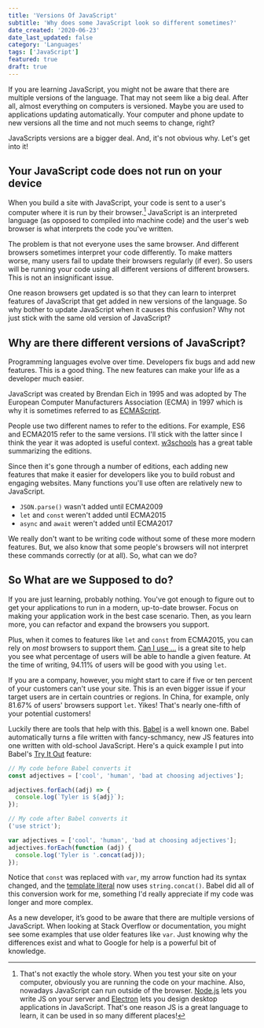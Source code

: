 ```yaml
---
title: 'Versions Of JavaScript'
subtitle: 'Why does some JavaScript look so different sometimes?'
date_created: '2020-06-23'
date_last_updated: false
category: 'Languages'
tags: ['JavaScript']
featured: true
draft: true
---
```



<DropCapP>
  If you are learning JavaScript, you might not be aware that there are multiple versions of the
  language. That may not seem like a big deal. After all, almost everything on computers is
  versioned. Maybe you are used to applications updating automatically. Your computer and phone
  update to new versions all the time and not much seems to change, right?
</DropCapP>

JavaScripts versions are a bigger deal. And, it's not obvious why. Let's get into it!

## Your JavaScript code does not run on your device

When you build a site with JavaScript, your code is sent to a user's computer where it is run by their browser.[^1] JavaScript is an interpreted language (as opposed to compiled into machine code) and the user's web browser is what interprets the code you've written.

[^1]: That's not exactly the whole story. When you test your site on your computer, obviously you are running the code on your machine. Also, nowadays JavaScript can run outside of the browser. [Node.js](https://nodejs.org/en/) lets you write JS on your server and [Electron](https://www.electronjs.org/) lets you design desktop applications in JavaScript. That's one reason JS is a great language to learn, it can be used in so many different places!

The problem is that not everyone uses the same browser. And different browsers sometimes interpret your code differently. To make matters worse, many users fail to update their browsers regularly (if ever). So users will be running your code using all different versions of different browsers. This is not an insignificant issue.

One reason browsers get updated is so that they can learn to interpret features of JavaScript that get added in new versions of the language. So why bother to update JavaScript when it causes this confusion? Why not just stick with the same old version of JavaScript?

## Why are there different versions of JavaScript?

Programming languages evolve over time. Developers fix bugs and add new features. This is a good thing. The new features can make your life as a developer much easier.

JavaScript was created by Brendan Eich in 1995 and was adopted by The European Computer Manufacturers Association (ECMA) in 1997 which is why it is sometimes referred to as [ECMAScript](https://www.ecma-international.org/memento/tc39.htm).

<Block>
  People use two different names to refer to the editions. For example, ES6 and ECMA2015 refer to
  the same versions. I'll stick with the latter since I think the year it was adopted is useful
  context. <a href="https://www.w3schools.com/js/js_versions.asp">w3schools</a> has a great table
  summarizing the editions.
</Block>

Since then it's gone through a number of editions, each adding new features that make it easier for developers like you to build robust and engaging websites. Many functions you'll use often are relatively new to JavaScript.

- `JSON.parse()` wasn't added until ECMA2009
- `let` and `const` weren't added until ECMA2015
- `async` and `await` weren't added until ECMA2017

We really don't want to be writing code without some of these more modern features. But, we also know that some people's browsers will not interpret these commands correctly (or at all). So, what can we do?

## So What are we Supposed to do?

If you are just learning, probably nothing. You've got enough to figure out to get your applications to run in a modern, up-to-date browser. Focus on making your application work in the best case scenario. Then, as you learn more, you can refactor and expand the browsers you support.

Plus, when it comes to features like `let` and `const` from ECMA2015, you can rely on _most_ browsers to support them. [Can I use ...](https://caniuse.com/#home) is a great site to help you see what percentage of users will be able to handle a given feature. At the time of writing, 94.11% of users will be good with you using `let`.

If you are a company, however, you might start to care if five or ten percent of your customers can't use your site. This is an even bigger issue if your target users are in certain countries or regions. In China, for example, only 81.67% of users' browsers support `let`. Yikes! That's nearly one-fifth of your potential customers!

Luckily there are tools that help with this. [Babel](https://babeljs.io/) is a well known one. Babel automatically turns a file written with fancy-schmancy, new JS features into one written with old-school JavaScript. Here's a quick example I put into Babel's [Try It Out](https://babeljs.io/repl) feature:

<!-- Link for adding line highlighting -->
<!-- https://prince.dev/highlight-with-react -->

<!-- An example of how Babel transpiles -->

```js
// My code before Babel converts it
const adjectives = ['cool', 'human', 'bad at choosing adjectives'];

adjectives.forEach((adj) => {
  console.log(`Tyler is ${adj}`);
});

// My code after Babel converts it
('use strict');

var adjectives = ['cool', 'human', 'bad at choosing adjectives'];
adjectives.forEach(function (adj) {
  console.log('Tyler is '.concat(adj));
});
```

Notice that `const` was replaced with `var`, my arrow function had its syntax changed, and the [template literal](https://developer.mozilla.org/en-US/docs/Web/JavaScript/Reference/Template_literals) now uses `string.concat()`. Babel did all of this conversion work for me, something I'd really appreciate if my code was longer and more complex.

As a new developer, it’s good to be aware that there are multiple versions of JavaScript. When looking at Stack Overflow or documentation, you might see some examples that use older features like `var`. Just knowing why the differences exist and what to Google for help is a powerful bit of knowledge.
